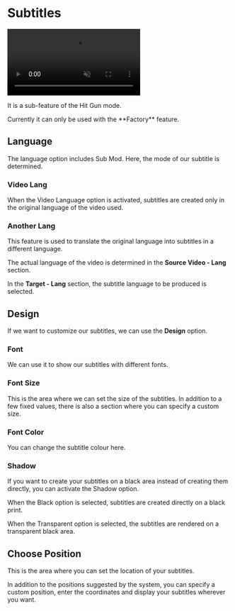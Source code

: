 # Subtitles

<video autoPlay muted loop controls>
  <source src="/altyazı.mp4" type="video/mp4" />
  Your browser does not support the video tag.
</video>


It is a sub-feature of the Hit Gun mode.

 
<Callout type="info" emoji="ℹ️">
  Currently it can only be used with the **Factory** feature.
</Callout>


## Language

The language option includes Sub Mod. Here, the mode of our subtitle is determined.

### Video Lang

When the Video Language option is activated, subtitles are created only in the original language of the video used.


### Another Lang


This feature is used to translate the original language into subtitles in a different language.

The actual language of the video is determined in the **Source Video - Lang** section.

In the **Target - Lang** section, the subtitle language to be produced is selected.


## Design

If we want to customize our subtitles, we can use the **Design** option.


### Font

We can use it to show our subtitles with different fonts.


### Font Size

This is the area where we can set the size of the subtitles. In addition to a few fixed values, there is also a section where you can specify a custom size.

### Font Color

You can change the subtitle colour here.



### Shadow

If you want to create your subtitles on a black area instead of creating them directly, you can activate the Shadow option.

When the Black option is selected, subtitles are created directly on a black print.

When the Transparent option is selected, the subtitles are rendered on a transparent black area.


## Choose Position

This is the area where you can set the location of your subtitles. 

In addition to the positions suggested by the system, you can specify a custom position, enter the coordinates and display your subtitles wherever you want.